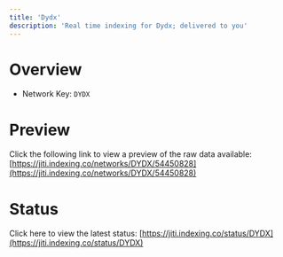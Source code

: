```yaml
---
title: 'Dydx'
description: 'Real time indexing for Dydx; delivered to you'
---
```


# Overview
- Network Key: `DYDX`

# Preview
Click the following link to view a preview of the raw data available: [https://jiti.indexing.co/networks/DYDX/54450828](https://jiti.indexing.co/networks/DYDX/54450828)

# Status
Click here to view the latest status: [https://jiti.indexing.co/status/DYDX](https://jiti.indexing.co/status/DYDX)
